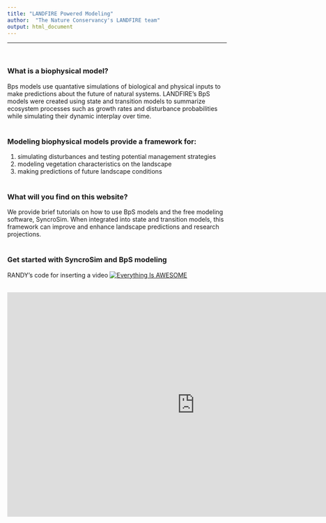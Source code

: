 ```yaml
---
title: "LANDFIRE Powered Modeling"
author:  "The Nature Conservancy's LANDFIRE team"
output: html_document
---
```

----
<br>

### What is a biophysical model?
Bps models use quantative simulations of biological and physical inputs to make predictions about the future of natural systems. LANDFIRE’s BpS models were created using state and transition models to summarize ecosystem processes such as growth rates and disturbance probabilities while simulating their dynamic interplay over time.
<br>
<br>

### Modeling biophysical models provide a framework for:
1. simulating disturbances and testing potential management strategies
2. modeling vegetation characteristics on the landscape
3. making predictions of future landscape conditions
<br>
<br>

### What will you find on this website?
We provide brief tutorials on how to use BpS models and the free modeling software, SyncroSim. When integrated into state and transition models, this framework can improve and enhance landscape predictions and research projections.
<br>
<br>

### Get started with SyncroSim and BpS modeling

RANDY's code for inserting a video
[![Everything Is AWESOME](https://img.youtube.com/vi/StTqXEQ2l-Y/0.jpg)](https://www.youtube.com/watch?v=ORoyBqogZFs "Everything Is AWESOME")

<br>
<iframe width="860" height="515" src="https://www.youtube.com/embed/8GLboPfOIJ4" frameborder="0" allow="accelerometer; autoplay; encrypted-media; gyroscope; picture-in-picture" allowfullscreen></iframe>
